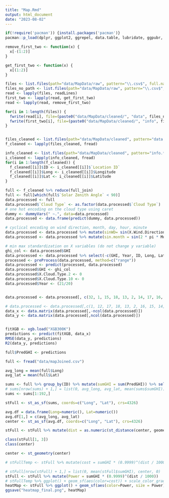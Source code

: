 ```yaml
---
title: "Map.Rmd"
output: html_document
date: "2023-08-02"
---
```


```r
if(!require('pacman')) {install.packages('pacman')}
pacman::p_load(dplyr, ggplot2, ggrepel, data.table, lubridate, ggpubr, patchwork, car, glmnet, sf, purrr, caret, xgboost)
```

```r
remove_first_two <- function(x) {
  x[-(1:2)]
}

get_first_two <- function(x) {
  x[(1:2)]
}

files <- list.files(path="data/MapData/raw", pattern="\\.csv$", full.names=TRUE)
files_no_path <- list.files(path="data/MapData/raw", pattern="\\.csv$", full.names=FALSE)
read <- lapply(files, readLines)
first_two <- lapply(read, get_first_two)
read <- lapply(read, remove_first_two)

for(i in 1:length(files)) {
  fwrite(read[i], file=(paste0("data/MapData/cleaned/", "data", files_no_path[i])), quote=FALSE)
  fwrite(first_two[i], file=(paste0("data/MapData/cleaned/", "info", files_no_path[i])), quote=FALSE)
}


files_cleaned <- list.files(path="data/MapData/cleaned", pattern="data.*\\.csv$", full.names=TRUE)
f_cleaned <- lapply(files_cleaned, fread)

info_cleaned <- list.files(path="data/MapData/cleaned", pattern="info.*\\.csv$", full.names=TRUE)
i_cleaned <- lapply(info_cleaned, fread)
for(i in 1:length(f_cleaned)) {
  f_cleaned[[i]]$ID <- i_cleaned[[i]]$`Location ID`  
  f_cleaned[[i]]$Long <- i_cleaned[[i]]$Longitude
  f_cleaned[[i]]$Lat <- i_cleaned[[i]]$Latitude
}

full <- f_cleaned %>% reduce(full_join)
full <- full[which(full$`Solar Zenith Angle` < 90)]
data.processed <- full
data.processed$`Cloud Type` <- as.factor(data.processed$`Cloud Type`)
# one hot encoding on the cloud type using caret 
dummy <- dummyVars(" ~.", data=data.processed)
data.processed <- data.frame(predict(dummy, data.processed))

# cyclical encoding on wind direction, month, day, hour, minute
data.processed <- data.processed %>% mutate(sinWD= sin(X.Wind.Direction. * pi / 180), cosWD = cos(X.Wind.Direction. * pi / 180)) %>% select(-X.Wind.Direction.)
data.processed <- data.processed %>% mutate(sin.month = sin(2 * pi * Month / 12), cos.month = cos(2 * pi * Month / 12), sin.day = sin(2 * pi * Day / 31), cos.day = cos(2 * pi * Day / 31), sin.hour = sin(2 * pi * Hour / 24), cos.hour = cos(2 * pi * Hour / 24), sin.minute = sin(2 * pi * Minute / 60), cos.minute = cos(2 * pi * Minute / 60)) %>% select(-c(Month, Day, Hour, Minute))

# min max standardization on X variables (do not change y variable)
ghi_col <- data.processed$GHI
data.processed <- data.processed %>% select(-c(GHI, Year, ID, Long, Lat))
processed <- preProcess(data.processed, method=c("range"))
data.processed <- predict(processed, data.processed)
data.processed$GHI <- ghi_col
data.processed$X.Cloud.Type.2 <- 0
data.processed$X.Cloud.Type.10 <- 0
data.processed$Year <- (21/20)


data.processed <- data.processed[, c(32, 1, 15, 18, 13, 2, 14, 17, 16, 3, 4, 30, 5, 6, 8, 9, 10, 11, 31, 19, 20, 21, 22, 23, 24, 25, 26, 27, 28, 29)]

# data.processed <- data.processed[,c(1, 12, 17, 18, 13, 2, 16, 15, 14, 3, 30, 4, 5, 6, 8, 9, 10, 11, 31, 19, 20, 21, 22, 23, 24, 25, 26, 27, 28, 29)]
data_x <- data.matrix(data.processed[,-ncol(data.processed)])
data_y <- data.matrix(data.processed[,ncol(data.processed)])


fitXGB <- xgb.load("XGB300K")
predictions <- predict(fitXGB, data_x)
RMSE(data_y, predictions)
R2(data_y, predictions)

full$PredGHI <- predictions

full <- fread("data/mapJoined.csv")

avg_long = mean(full$Long)
avg_lat = mean(full$Lat)

sums <- full %>% group_by(ID) %>% mutate(sumGHI = sum(PredGHI)) %>% select(ID, Long, Lat, sumGHI) %>% unique()
# sums[nrow(sums) + 1,] = list(0, avg_long, avg_lat, mean(sums$sumGHI))
sums <- sums[1:192,]

stFull <- st_as_sf(sums, coords=c("Long", "Lat"), crs=4326)

avg.df = data.frame(Long=numeric(), Lat=numeric())
avg.df[1,] = c(avg_long, avg_lat)
center <- st_as_sf(avg.df, coords=c("Long", "Lat"), crs=4326)

stFull <- stFull %>% mutate(dist = as.numeric(st_distance(center, geometry)[1]))

class(stFull[1, 3])
class(center)

center <- st_geometry(center)

# stFullTemp <- stFull %>% mutate(cost = sumGHI * (0.9999)^(dist / 1000))

# stFull[nrow(stFull) + 1,] = list(0, mean(stFull$sumGHI), center, 0)
stFull <- stFull %>% mutate(Power = sumGHI * (0.9999)^(dist / 1000))
# stFullTemp %>% ggplot() + geom_sf(aes(color=cost)) + scale_color_gradient(low="blue", high="red") 
heatMap <- stFull %>% ggplot() + geom_sf(aes(color=Power, size = Power)) + scale_color_gradient(low="blue", high="red") 
ggsave("heatmap_final.png", heatMap)
```